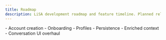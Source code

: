 ```yaml
---
title: Roadmap
description: LiSA development roadmap and feature timeline. Planned releases, milestones, ...
---
```


<Release label="prealpha 0.5" date="Q3 2025" title="Conversation System">
  <Version version="0.5.1" title="Accounts and profiles" status="in-progress">
    - Account creation
    - Onboarding
    - Profiles
  </Version>
  <Version version="0.5.2" title="Conversation system" status="in-progress">
    - Persistence
    - Enriched context
    - Conversation UI overhaul
  </Version>
  <Version version="0.5.3" title="Memory" />
  <Version version="0.5.4" title="Context" />
</Release>

<Release label="prealpha 0.6" date="Q1 2026" title="$LISA Token">
  <Version version="0.6.1" title="Token foundations" />
</Release>

<Release label="prealpha 0.7" date="Q1 2026" title="Strategies and vaults">
  <Version version="0.7.1" title="Vault foundations" />
</Release>